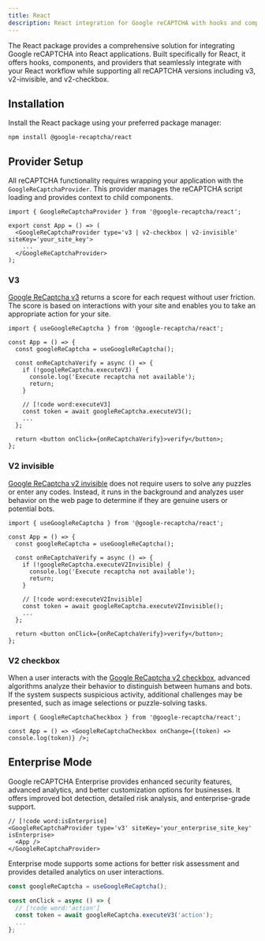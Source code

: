 ```yaml
---
title: React
description: React integration for Google reCAPTCHA with hooks and components
---
```


The React package provides a comprehensive solution for integrating Google reCAPTCHA into React applications. Built specifically for React, it offers hooks, components, and providers that seamlessly integrate with your React workflow while supporting all reCAPTCHA versions including v3, v2-invisible, and v2-checkbox.

## Installation

Install the React package using your preferred package manager:

```package-install
npm install @google-recaptcha/react
```

## Provider Setup

All reCAPTCHA functionality requires wrapping your application with the `GoogleReCaptchaProvider`. This provider manages the reCAPTCHA script loading and provides context to child components.

```tsx
import { GoogleReCaptchaProvider } from '@google-recaptcha/react';

export const App = () => (
  <GoogleReCaptchaProvider type='v3 | v2-checkbox | v2-invisible' siteKey='your_site_key'>
    ...
  </GoogleReCaptchaProvider>
);
```

### V3

[Google ReCaptcha v3](https://developers.google.com/recaptcha/docs/v3) returns a score for each request without user friction. The score is based on interactions with your site and enables you to take an appropriate action for your site.

```tsx
import { useGoogleReCaptcha } from '@google-recaptcha/react';

const App = () => {
  const googleReCaptcha = useGoogleReCaptcha();

  const onReCaptchaVerify = async () => {
    if (!googleReCaptcha.executeV3) {
      console.log('Execute recaptcha not available');
      return;
    }

    // [!code word:executeV3]
    const token = await googleReCaptcha.executeV3();
    ...
  };

  return <button onClick={onReCaptchaVerify}>verify</button>;
};
```

### V2 invisible

[Google ReCaptcha v2 invisible](https://developers.google.com/recaptcha/docs/display) does not require users to solve any puzzles or enter any codes. Instead, it runs in the background and analyzes user behavior on the web page to determine if they are genuine users or potential bots.

```tsx
import { useGoogleReCaptcha } from '@google-recaptcha/react';

const App = () => {
  const googleReCaptcha = useGoogleReCaptcha();

  const onReCaptchaVerify = async () => {
    if (!googleReCaptcha.executeV2Invisible) {
      console.log('Execute recaptcha not available');
      return;
    }

    // [!code word:executeV2Invisible]
    const token = await googleReCaptcha.executeV2Invisible();
    ...
  };

  return <button onClick={onReCaptchaVerify}>verify</button>;
};
```

### V2 checkbox

When a user interacts with the [Google ReCaptcha v2 checkbox](https://developers.google.com/recaptcha/docs/display), advanced algorithms analyze their behavior to distinguish between humans and bots. If the system suspects suspicious activity, additional challenges may be presented, such as image selections or puzzle-solving tasks.

```tsx
import { GoogleReCaptchaCheckbox } from '@google-recaptcha/react';

const App = () => <GoogleReCaptchaCheckbox onChange={(token) => console.log(token)} />;
```

## Enterprise Mode

Google reCAPTCHA Enterprise provides enhanced security features, advanced analytics, and better customization options for businesses. It offers improved bot detection, detailed risk analysis, and enterprise-grade support.

```tsx
// [!code word:isEnterprise]
<GoogleReCaptchaProvider type='v3' siteKey='your_enterprise_site_key' isEnterprise>
  <App />
</GoogleReCaptchaProvider>
```

Enterprise mode supports some actions for better risk assessment and provides detailed analytics on user interactions.

```ts
const googleReCaptcha = useGoogleReCaptcha();

const onClick = async () => {
  // [!code word:'action']
  const token = await googleReCaptcha.executeV3('action');
  ...
};
```
